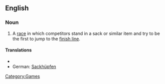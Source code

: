 ==English==

===Noun===
{{wikipedia}}
{{en-noun|sg=[[sack]] [[race]]}}

# A [[race]] in which competitors stand in a sack or similar item and try to be the first to jump to the [[finish line]].

====Translations====
{{trans-top|type of children's game}}
* {{t|fi|pussijuoksu}}
* German: [[Sackhüpfen]] {{n}}
{{trans-mid}}
{{trans-bottom}}

[[Category:Games]]
